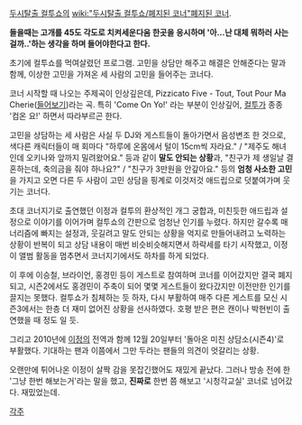 [[두시탈출 컬투쇼]]의 [[wiki:"두시탈출 컬투쇼/폐지된 코너"폐지된 코너]].

'''들을때는 고개를 45도 각도로 치켜세운다움 한곳을 응시하며 '아...난 대체 뭐하러 사는걸까..'하는 생각을 하며 들어야한다고 한다.'''

초기에 컬투쇼를 먹여살렸던 프로그램. 고민을 상담만 해주고 해결은 안해준다는 말과 함께, 이상한 고민을 가져온 세 사람의 고민을 들어주는 코너다.

코너 시작할 때 나오는 주제곡이 인상깊은데, Pizzicato Five - Tout, Tout Pour Ma Cherie([http://youtu.be/RupFzZMya1U 들어보기])라는 곡. 특히 'Come On Yo!' 라는 부분이 인상깊어, [[컬투]]가 종종 '컴온 요!' 하면서 따라부르곤 한다.

고민을 상담하는 세 사람은 사실 두 DJ와 게스트들이 돌아가면서 음성변조 한 것으로, 색다른 캐릭터들이 매 회마다 "하루에 온몸에서 털이 15cm씩 자라요." / "제주도 해녀인데 오키나와 앞까지 밀려왔어요." 등과 같이 '''말도 안되는 상황'''과, "친구가 제 생일날 결혼하는데, 축의금을 줘야 하나요?" / "친구가 3만원을 안갚아요." 등의 '''엄청 사소한 고민'''을 가지고 오면 다른 두 사람이 고민 상담을 핑계로 이것저것 애드립으로 덧붙여가며 웃기는 코너다.

초대 코너지기로 출연했던 이정과 컬투의 환상적인 개그 궁합과, 미친듯한 애드립과 설정으로 이야기를 이어가며 컬투쇼의 간판으로 엄청난 인기를 누렸다. 하지만 갈수록 매너리즘에 빠지는 설정과, 웃길려고 말도 안되는 상황을 억지로 만들어내려고 노력하는 상황이 반복이 되고 상담 내용이 매번 비슷비슷해지면서 하락세를 타기 시작했고, 이정이 앨범 활동을 멈추면서 코너지기에서도 하차를 하게 되었다. 

이 후에 이승철, 브라이언, 홍경민 등이 게스트로 참여하며 코너를 이어갔지만 결국 폐지되고, 시즌2에서도 홍경민이 주축이 되어 몇몇 게스트들이 왔다갔지만 이전만한 인기를 끌지는 못했다. 컬투쇼가 침체하는 듯 하자, 다시 부활하여 매주 다른 게스트를 모신 시즌3에서는 한층 더 재미 없어진 상황을 선사하였다. 호평 받은 편은 캔이나 박현빈이 출연했을 때 정도 일 듯.

그리고 2010년에 [[이정]]의 전역과 함께 12월 20일부터 '돌아온 미친 상담소(시즌4)'로 부활했다. 기대하는 팬과 이쯤에서 그만 두라는 팬들의 의견이 엇갈리는 상황.

오랜만에 튀어나온 이정이 살짝 감을 못잡긴했어도 재밌게 끝났다. 그러나 방송 전에 한 '그냥 한번 해보는거'라는 말을 했고, '''진짜로''' 한번 쯤 해보고 '시청각교실' 코너로 넘어갔다. 재밌었는데.


[[각주]]

